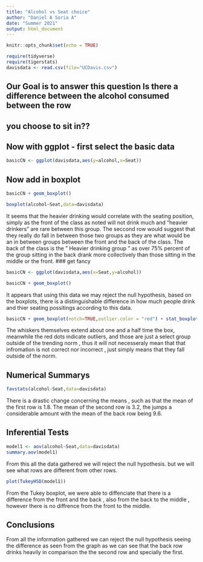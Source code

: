 ```yaml
---
title: "Alcohol vs Seat choice"
author: "Daniel A Soria A"
date: "Summer 2021"
output: html_document
---
```


```r
knitr::opts_chunk$set(echo = TRUE)
```

```r
require(tidyverse)
require(tigerstats)
davisdata <- read.csv(file="UCDavis.csv")
```
## Our Goal is to answer this question Is there a difference between the alcohol consumed between the row
## you choose to sit in??

## Now with ggplot - first select the basic data

```r
basicCN <- ggplot(davisdata,aes(y=alcohol,x=Seat))
```
## Now add in boxplot

```r
basicCN + geom_boxplot()
```
 
```r
boxplot(alcohol~Seat,data=davisdata)
```  

  It seems that the heavier drinking would correlate with the seating position, simply as the front of the class as noted will not drink much and "heavier drinkers" are rare between this group. The seccond row would suggest that they really do fall in between those two groups as they are what would be an in between groups between the front and the back of the class. The back of the class is the " Heavier drinking group " as over 75% percent of the group sitting in the back drank more collectively than those sitting in the middle or the front. 
### get fancy  

```r
basicCN <- ggplot(davisdata,aes(x=Seat,y=alcohol))

basicCN + geom_boxplot()
```
  It appears that using this data we may reject the null hypothesis, based on the boxplots, there is a distinguishable difference in how much people drink and thier seating possitings according to this data.

```r
basicCN + geom_boxplot(notch=TRUE,outlier.color = "red") + stat_boxplot(geom ='errorbar') + labs(title="Fancy notch boxplot \n with 2 lines")
```

The whiskers themselves extend about one and a half time the box, meanwhile the red dots indicate outliers, and those are just a select group outside of the trending norm , thus it will not necesseraly mean that that infromation is not correct nor incorrect , just simply means that they fall outside of the norm.

## Numerical Summarys 

```r
favstats(alcohol~Seat,data=davisdata)
```

There is a drastic change concerning the means , such as that the mean of the first row is 1.8. The mean of the second row is 3.2, the jumps a considerable amount with the mean of the back row being 9.6.

## Inferential Tests

```r
model1 <- aov(alcohol~Seat,data=davisdata)
summary.aov(model1)
```
From this all the data gathered we will reject the null hypothesis. but we will see what rows are different from other rows.

```r
plot(TukeyHSD(model1))
```

From the Tukey boxplot, we were able to diffenciate that there is a difference from the front and the back , also from the back to the middle , however there is no diffrence from the front to the middle.

## Conclusions
From all the information gathered we can reject the null hypothesis seeing the difference as seen from the graph as we can see that the back row drinks heavily in comparison the the second row and specially the first.


